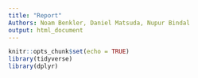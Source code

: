 ```yaml
---
title: "Report"
Authors: Noam Benkler, Daniel Matsuda, Nupur Bindal
output: html_document
---
```


```r
knitr::opts_chunk$set(echo = TRUE)
library(tidyverse)
library(dplyr)
```

```r

```

